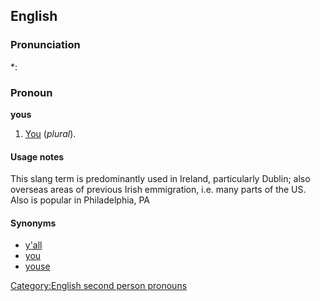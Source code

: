 ==English==

===Pronunciation===
*: {{rhymes|uːz}}

===Pronoun===
'''yous'''

# {{slang}} [[You]] (''plural'').<!--is this a subject or object pronoun?-->
<!--similar to "you-uns" in the Southern US. Slang.-->

====Usage notes====
This slang term is predominantly used in Ireland, particularly Dublin; also overseas areas of previous Irish emmigration, i.e. many parts of the US.  Also is popular in Philadelphia, PA

====Synonyms====
* [[y'all]]<!--sothern USA-->
* [[you]]<!--normal, works for similar and plural; once worked only for plural-->
* [[youse]]<!--australia, possibly low class??-->

[[Category:English second person pronouns]]